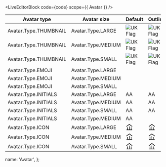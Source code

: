 
<LiveEditorBlock code={code} scope={{ Avatar }} />
<GeneratePropsTable componentName="Avatar" />

<table className="table table-condensed docs-table m-t-5">
  <thead>
    <tr>
      <th>Avatar type</th>
      <th>Avatar size</th>
      <th>Default</th>
      <th>Outline</th>
    </tr>
  </thead>
  <tbody>
    <tr>
      <td>Avatar.Type.THUMBNAIL</td>
      <td>Avatar.Type.LARGE</td>
      <td>
        <Avatar type={Avatar.Type.THUMBNAIL} size={Avatar.Size.LARGE}>
          <img
            src="https://wise.com/public-resources/assets/flags/square/gbp.svg"
            alt="UK Flag"
          />
        </Avatar>
      </td>
      <td>
        <Avatar type={Avatar.Type.THUMBNAIL} size={Avatar.Size.LARGE} outlined>
          <img
            src="https://wise.com/public-resources/assets/flags/square/gbp.svg"
            alt="UK Flag"
          />
        </Avatar>
      </td>
    </tr>
    <tr>
      <td>Avatar.Type.THUMBNAIL</td>
      <td>Avatar.Type.MEDIUM</td>
      <td>
        <Avatar type={Avatar.Type.THUMBNAIL} size={Avatar.Size.MEDIUM}>
          <img
            src="https://wise.com/public-resources/assets/flags/square/gbp.svg"
            alt="UK Flag"
          />
        </Avatar>
      </td>
      <td>
        <Avatar type={Avatar.Type.THUMBNAIL} size={Avatar.Size.MEDIUM} outlined>
          <img
            src="https://wise.com/public-resources/assets/flags/square/gbp.svg"
            alt="UK Flag"
          />
        </Avatar>
      </td>
    </tr>
    <tr>
      <td>Avatar.Type.THUMBNAIL</td>
      <td>Avatar.Type.SMALL</td>
      <td>
        <Avatar type={Avatar.Type.THUMBNAIL} size={Avatar.Size.SMALL}>
          <img
            src="https://wise.com/public-resources/assets/flags/square/gbp.svg"
            alt="UK Flag"
          />
        </Avatar>
      </td>
      <td>
        <Avatar type={Avatar.Type.THUMBNAIL} size={Avatar.Size.SMALL} outlined>
          <img
            src="https://wise.com/public-resources/assets/flags/square/gbp.svg"
            alt="UK Flag"
          />
        </Avatar>
      </td>
    </tr>
    <tr>
      <td>Avatar.Type.EMOJI</td>
      <td>Avatar.Type.LARGE</td>
      <td>
        <Avatar size={Avatar.Size.LARGE} type={Avatar.Type.EMOJI} backgroundColor="#D6F5E3">
          <img
            style={{ width: 44, height: 44 }}
            src="https://wise.com/public-resources/assets/balances/savings-emoji/google/🌱.png"
            alt=""
          />
        </Avatar>
      </td>
      <td>
        <Avatar
          size={Avatar.Size.LARGE}
          type={Avatar.Type.EMOJI}
          backgroundColor="#D6F5E3"
          outlined
        >
          <img
            style={{ width: 44, height: 44 }}
            src="https://wise.com/public-resources/assets/balances/savings-emoji/google/🌱.png"
            alt=""
          />
        </Avatar>
      </td>
    </tr>
    <tr>
      <td>Avatar.Type.EMOJI</td>
      <td>Avatar.Type.MEDIUM</td>
      <td>
        <Avatar size={Avatar.Size.MEDIUM} type={Avatar.Type.EMOJI} backgroundColor="#D6F5E3">
          <img
            style={{ width: 30, height: 30 }}
            src="https://wise.com/public-resources/assets/balances/savings-emoji/google/🌱.png"
            alt=""
          />
        </Avatar>
      </td>
      <td>
        <Avatar
          size={Avatar.Size.MEDIUM}
          type={Avatar.Type.EMOJI}
          backgroundColor="#D6F5E3"
          outlined
        >
          <img
            style={{ width: 30, height: 30 }}
            src="https://wise.com/public-resources/assets/balances/savings-emoji/google/🌱.png"
            alt=""
          />
        </Avatar>
      </td>
    </tr>
    <tr>
      <td>Avatar.Type.EMOJI</td>
      <td>Avatar.Type.SMALL</td>
      <td>
        <Avatar size={Avatar.Size.SMALL} type={Avatar.Type.EMOJI} backgroundColor="#D6F5E3">
          <img
            style={{ width: 30, height: 30 }}
            src="https://wise.com/public-resources/assets/balances/savings-emoji/google/🌱.png"
            alt=""
          />
        </Avatar>
      </td>
      <td>
        <Avatar
          size={Avatar.Size.SMALL}
          type={Avatar.Type.EMOJI}
          backgroundColor="#D6F5E3"
          outlined
        >
          <img
            style={{ width: 16, height: 16 }}
            src="https://wise.com/public-resources/assets/balances/savings-emoji/google/🌱.png"
            alt=""
          />
        </Avatar>
      </td>
    </tr>
    <tr>
      <td>Avatar.Type.INITIALS</td>
      <td>Avatar.Type.LARGE</td>
      <td>
        <Avatar type={Avatar.Type.INITIALS} size={Avatar.Size.LARGE}>
          AA
        </Avatar>
      </td>
      <td>
        <Avatar type={Avatar.Type.INITIALS} size={Avatar.Size.LARGE} outlined>
          AA
        </Avatar>
      </td>
    </tr>
    <tr>
      <td>Avatar.Type.INITIALS</td>
      <td>Avatar.Type.MEDIUM</td>
      <td>
        <Avatar type={Avatar.Type.INITIALS} size={Avatar.Size.MEDIUM}>
          AA
        </Avatar>
      </td>
      <td>
        <Avatar type={Avatar.Type.INITIALS} size={Avatar.Size.MEDIUM} outlined>
          AA
        </Avatar>
      </td>
    </tr>
    <tr>
      <td>Avatar.Type.INITIALS</td>
      <td>Avatar.Type.SMALL</td>
      <td>
        <Avatar type={Avatar.Type.INITIALS} size={Avatar.Size.SMALL}>
          AA
        </Avatar>
      </td>
      <td>
        <Avatar type={Avatar.Type.INITIALS} size={Avatar.Size.SMALL} outlined>
          AA
        </Avatar>
      </td>
    </tr>
    <tr>
      <td>Avatar.Type.INITIALS</td>
      <td>Avatar.Type.MEDIUM</td>
      <td>
        <Avatar theme={Avatar.Theme.DARK} type={Avatar.Type.INITIALS} size={Avatar.Size.MEDIUM}>
          AA
        </Avatar>
      </td>
      <td>
        <Avatar theme={Avatar.Theme.DARK} type={Avatar.Type.INITIALS} size={Avatar.Size.MEDIUM} outlined>
          <Profile />
        </Avatar>
      </td>
    </tr>
    <tr>
      <td>Avatar.Type.ICON</td>
      <td>Avatar.Type.LARGE</td>
      <td>
        <Avatar type={Avatar.Type.ICON} size={Avatar.Size.LARGE}>
          <svg width="25" height="25" viewBox="0 0 25 25" fill="currentColor">
            <path d="M22.003 9.408l-10-7.405-10 7.405 1.195 1.595 8.805-6.52 8.805 6.52 1.195-1.595z"></path>
            <path d="M13 10v10h4v-7h2v7h2v2H3v-2h2v-7h2v7h4V10h2z"></path>
          </svg>
        </Avatar>
      </td>
      <td>
        <Avatar type={Avatar.Type.ICON} size={Avatar.Size.LARGE} outlined>
          <svg width="25" height="25" viewBox="0 0 25 25" fill="currentColor">
            <path d="M22.003 9.408l-10-7.405-10 7.405 1.195 1.595 8.805-6.52 8.805 6.52 1.195-1.595z"></path>
            <path d="M13 10v10h4v-7h2v7h2v2H3v-2h2v-7h2v7h4V10h2z"></path>
          </svg>
        </Avatar>
      </td>
    </tr>
    <tr>
      <td>Avatar.Type.ICON</td>
      <td>Avatar.Type.MEDIUM</td>
      <td>
        <Avatar type={Avatar.Type.ICON} size={Avatar.Size.MEDIUM}>
          <svg width="25" height="25" viewBox="0 0 25 25" fill="currentColor">
            <path d="M22.003 9.408l-10-7.405-10 7.405 1.195 1.595 8.805-6.52 8.805 6.52 1.195-1.595z"></path>
            <path d="M13 10v10h4v-7h2v7h2v2H3v-2h2v-7h2v7h4V10h2z"></path>
          </svg>
        </Avatar>
      </td>
      <td>
        <Avatar type={Avatar.Type.ICON} size={Avatar.Size.MEDIUM} outlined>
          <svg width="25" height="25" viewBox="0 0 25 25" fill="currentColor">
            <path d="M22.003 9.408l-10-7.405-10 7.405 1.195 1.595 8.805-6.52 8.805 6.52 1.195-1.595z"></path>
            <path d="M13 10v10h4v-7h2v7h2v2H3v-2h2v-7h2v7h4V10h2z"></path>
          </svg>
        </Avatar>
      </td>
    </tr>
    <tr>
      <td>Avatar.Type.ICON</td>
      <td>Avatar.Type.SMALL</td>
      <td>
        <Avatar type={Avatar.Type.ICON} size={Avatar.Size.SMALL}>
          <svg width="25" height="25" viewBox="0 0 25 25" fill="currentColor">
            <path d="M22.003 9.408l-10-7.405-10 7.405 1.195 1.595 8.805-6.52 8.805 6.52 1.195-1.595z"></path>
            <path d="M13 10v10h4v-7h2v7h2v2H3v-2h2v-7h2v7h4V10h2z"></path>
          </svg>
        </Avatar>
      </td>
      <td>
        <Avatar type={Avatar.Type.ICON} size={Avatar.Size.SMALL} outlined>
          <svg width="25" height="25" viewBox="0 0 25 25" fill="currentColor">
            <path d="M22.003 9.408l-10-7.405-10 7.405 1.195 1.595 8.805-6.52 8.805 6.52 1.195-1.595z"></path>
            <path d="M13 10v10h4v-7h2v7h2v2H3v-2h2v-7h2v7h4V10h2z"></path>
          </svg>
        </Avatar>
      </td>
    </tr>
  </tbody>
</table>

  name: 'Avatar',
};
